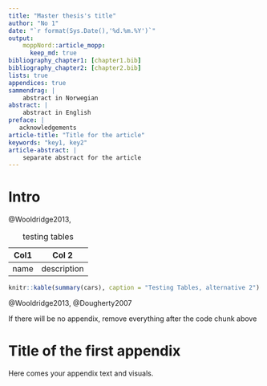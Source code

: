 ```yaml
---
title: "Master thesis's title"
author: "No 1"
date: "`r format(Sys.Date(),'%d.%m.%Y')`"
output: 
    moppNord::article_mopp:
      keep_md: true
bibliography_chapter1: [chapter1.bib]
bibliography_chapter2: [chapter2.bib]
lists: true
appendices: true
sammendrag: |
    abstract in Norwegian
abstract: |
    abstract in English
preface: |
   acknowledgements
article-title: "Title for the article"
keywords: "key1, key2"
article-abstract: |
    separate abstract for the article
---
```


<!-- If you want to write your MOPP in Norwegian, you should add `lang: nb` above -->


# Intro

\lipsum[4] @Wooldridge2013,

| Col1  | Col 2      |
| ------|------------|
| name  | description|

Table: testing tables

```r
knitr::kable(summary(cars), caption = "Testing Tables, alternative 2")
```


<!-- Here start the second part of the thesis - the scientific article. If your thesis before was in Norwegian, but you want to write the article in English, remove % in the next code chunk -->

```{=latex}
\kappaRefs
```

::: {#refs_chapter1}
:::

```{=latex}
\partTwo
%\articleInEnglish
```


\lipsum[2-20]

\begin{figure}
\includegraphics{nordlogono}
\caption{testin figure}
\end{figure}

@Wooldridge2013, @Dougherty2007


```{=latex}
\Appendices
```

<!-- If you have Appendices, create a new chapter with a desired appendix.-->
If there will be no appendix, remove everything after the code chunk above


# Title of the first appendix

Here comes your appendix text and visuals.



```{=latex}
% Do not delete this
\MyRefs
```

::: {#refs_chapter2}
:::
